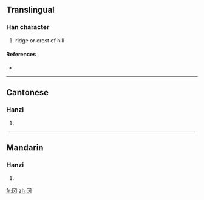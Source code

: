 {{also|岡}}
==Translingual==

===Han character===
{{Han char|rn=13|rad=冂|as=02|sn=4|four=|canj=月大 (BK)}}

# ridge or crest of hill

====References====
* {{Han ref|kx=0128.351|hdz=10097.030|uh=5188|ud=20872}}

----

==Cantonese==

===Hanzi===
{{yue-hanzi|jyut=|y=gong1}}

# {{defn|Cantonese}}

----

==Mandarin==

===Hanzi===
{{cmn-hanzi|tra=岡|pin=[[gāng]] ([[gang1]])|wg=kang<sup>1</sup>}}

# {{defn|Mandarin}}

[[fr:冈]]
[[zh:冈]]